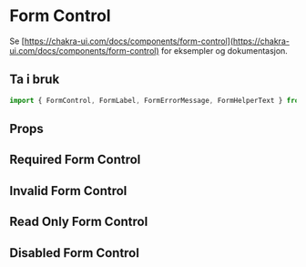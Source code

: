 
<Meta of={FormControlStories} />

# Form Control

Se [https://chakra-ui.com/docs/components/form-control](https://chakra-ui.com/docs/components/form-control) for eksempler og dokumentasjon.

## Ta i bruk

```jsx
import { FormControl, FormLabel, FormErrorMessage, FormHelperText } from "@kvib/react";
```

## Props

<Canvas of={FormControlStories.FormControl} />
<Controls of={FormControlStories.FormControl} />

## Required Form Control

<Canvas of={FormControlStories.RequiredInvalidFormControl} />

## Invalid Form Control

<Canvas of={FormControlStories.InvalidFormControl} />

## Read Only Form Control

<Canvas of={FormControlStories.ReadOnlyFormControl} />

## Disabled Form Control

<Canvas of={FormControlStories.DisabledFormControl} />
